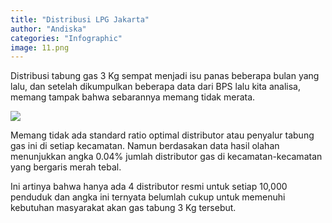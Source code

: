 ```yaml
---
title: "Distribusi LPG Jakarta"
author: "Andiska"
categories: "Infographic"
image: 11.png
---
```


Distribusi tabung gas 3 Kg sempat menjadi isu panas beberapa bulan yang lalu, dan setelah dikumpulkan beberapa data dari BPS lalu kita analisa, memang tampak bahwa sebarannya memang tidak merata.

![](/images/petalpg.png){fig-align="center"}

Memang tidak ada standard ratio optimal distributor atau penyalur tabung gas ini di setiap kecamatan. Namun berdasakan data hasil olahan menunjukkan angka 0.04% jumlah distributor gas di kecamatan-kecamatan yang bergaris merah tebal.

Ini artinya bahwa hanya ada 4 distributor resmi untuk setiap 10,000 penduduk dan angka ini ternyata belumlah cukup untuk memenuhi kebutuhan masyarakat akan gas tabung 3 Kg tersebut.

